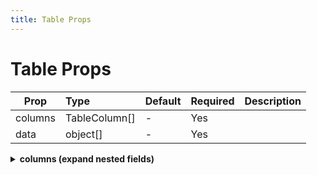 ```yaml
---
title: Table Props
---
```


# Table Props

| Prop | Type | Default | Required | Description |
|-----|:------|:--------|:--------|:------------|
| columns | TableColumn[] | - | Yes |  |
| data | object[] | - | Yes |  |


  <details>
  <summary><b>columns (expand nested fields)</b></summary>
  
  | &nbsp;&nbsp;Prop | Type | Default | Required | Description |
|-------|:------|:--------|:--------|:------------|
| &nbsp;&nbsp;accessor | string | - | Yes |  |
| &nbsp;&nbsp;header | string | - | Yes |  |


  
  </details>
  
